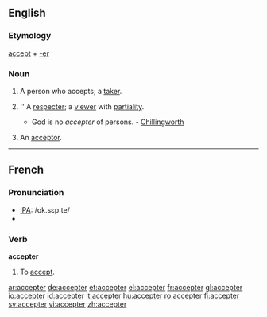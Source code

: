 == English ==
===Etymology===
[[accept]] + [[-er]]

===Noun===
{{en-noun}}
# A person who accepts; a [[taker]].
# {{obsolete}} '' A [[respecter]]; a [[viewer]] with [[partiality]]. 
#* God is no ''accepter'' of persons. - [[Chillingworth]] 
# {{law}} An [[acceptor]].
----
==French==
=== Pronunciation ===
*[[IPA]]: /ɑk.sɛp.te/
*{{audio|Fr-accepter-fr-Paris.ogg|Audio (FR)}}

===Verb===
'''accepter'''

# To [[accept]].

[[ar:accepter]]
[[de:accepter]]
[[et:accepter]]
[[el:accepter]]
[[fr:accepter]]
[[gl:accepter]]
[[io:accepter]]
[[id:accepter]]
[[it:accepter]]
[[hu:accepter]]
[[ro:accepter]]
[[fi:accepter]]
[[sv:accepter]]
[[vi:accepter]]
[[zh:accepter]]